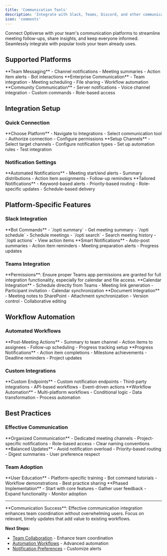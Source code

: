 ```yaml
---
title: 'Communication Tools'
description: 'Integrate with Slack, Teams, Discord, and other communication platforms'
icon: 'comments'
---
```


Connect Optiverse with your team's communication platforms to streamline meeting follow-ups, share insights, and keep everyone informed. Seamlessly integrate with popular tools your team already uses.

## Supported Platforms

<CardGroup cols={3}>
  <Card title="Slack" icon="slack">
    **Team Messaging**
    - Channel notifications
    - Meeting summaries
    - Action item alerts
    - Bot interactions
  </Card>
  <Card title="Microsoft Teams" icon="microsoft">
    **Enterprise Communication**
    - Team integration
    - Meeting scheduling
    - File sharing
    - Workflow automation
  </Card>
  <Card title="Discord" icon="discord">
    **Community Communication**
    - Server notifications
    - Voice channel integration
    - Custom commands
    - Role-based access
  </Card>
</CardGroup>

## Integration Setup

### Quick Connection

<Steps>
  <Step title="Platform Selection">
    **Choose Platform**
    - Navigate to Integrations
    - Select communication tool
    - Authorize connection
    - Configure permissions
  </Step>
  
  <Step title="Channel Configuration">
    **Setup Channels**
    - Select target channels
    - Configure notification types
    - Set up automation rules
    - Test integration
  </Step>
</Steps>

### Notification Settings

<Tabs>
  <Tab title="Meeting Updates">
    **Automated Notifications**
    - Meeting start/end alerts
    - Summary distributions
    - Action item assignments
    - Follow-up reminders
  </Tab>
  
  <Tab title="Custom Alerts">
    **Tailored Notifications**
    - Keyword-based alerts
    - Priority-based routing
    - Role-specific updates
    - Schedule-based delivery
  </Tab>
</Tabs>

## Platform-Specific Features

### Slack Integration

<CardGroup cols={2}>
  <Card title="Optiverse Bot" icon="robot">
    **Bot Commands**
    - `/opti summary` - Get meeting summary
    - `/opti schedule` - Schedule meetings
    - `/opti search` - Search meeting history
    - `/opti actions` - View action items
  </Card>
  <Card title="Channel Automation" icon="zap">
    **Smart Notifications**
    - Auto-post summaries
    - Action item reminders
    - Meeting preparation alerts
    - Progress updates
  </Card>
</CardGroup>

### Teams Integration

<Warning>
**Permissions**: Ensure proper Teams app permissions are granted for full integration functionality, especially for calendar and file access.
</Warning>

<Accordion>
  <AccordionItem title="Meeting Scheduling">
    **Calendar Integration**
    - Schedule directly from Teams
    - Meeting link generation
    - Participant invitation
    - Calendar synchronization
  </AccordionItem>
  
  <AccordionItem title="File Sharing">
    **Document Integration**
    - Meeting notes to SharePoint
    - Attachment synchronization
    - Version control
    - Collaborative editing
  </AccordionItem>
</Accordion>

## Workflow Automation

### Automated Workflows

<Steps>
  <Step title="Meeting Completion">
    **Post-Meeting Actions**
    - Summary to team channel
    - Action items to assignees
    - Follow-up scheduling
    - Progress tracking setup
  </Step>
  
  <Step title="Status Updates">
    **Progress Notifications**
    - Action item completions
    - Milestone achievements
    - Deadline reminders
    - Project updates
  </Step>
</Steps>

### Custom Integrations

<CardGroup cols={2}>
  <Card title="Webhook Support" icon="webhook">
    **Custom Endpoints**
    - Custom notification endpoints
    - Third-party integrations
    - API-based workflows
    - Event-driven actions
  </Card>
  <Card title="Zapier Integration" icon="zap">
    **Workflow Automation**
    - Multi-platform workflows
    - Conditional logic
    - Data transformation
    - Process automation
  </Card>
</CardGroup>

## Best Practices

### Effective Communication

<Steps>
  <Step title="Channel Strategy">
    **Organized Communication**
    - Dedicated meeting channels
    - Project-specific notifications
    - Role-based access
    - Clear naming conventions
  </Step>
  
  <Step title="Notification Management">
    **Balanced Updates**
    - Avoid notification overload
    - Priority-based routing
    - Digest summaries
    - User preference respect
  </Step>
</Steps>

### Team Adoption

<Tabs>
  <Tab title="Training">
    **User Education**
    - Platform-specific training
    - Bot command tutorials
    - Workflow demonstrations
    - Best practice sharing
  </Tab>
  
  <Tab title="Gradual Rollout">
    **Phased Implementation**
    - Start with core features
    - Gather user feedback
    - Expand functionality
    - Monitor adoption
  </Tab>
</Tabs>

---

<Info>
**Communication Success**: Effective communication integration enhances team coordination without overwhelming users. Focus on relevant, timely updates that add value to existing workflows.
</Info>

**Next Steps:**
- [Team Collaboration](/optiverse/organization/team-collaboration) - Enhance team coordination
- [Automation Workflows](/optiverse/integrations/automation-workflows) - Advanced automation
- [Notification Preferences](/optiverse/settings/notification-preferences) - Customize alerts 